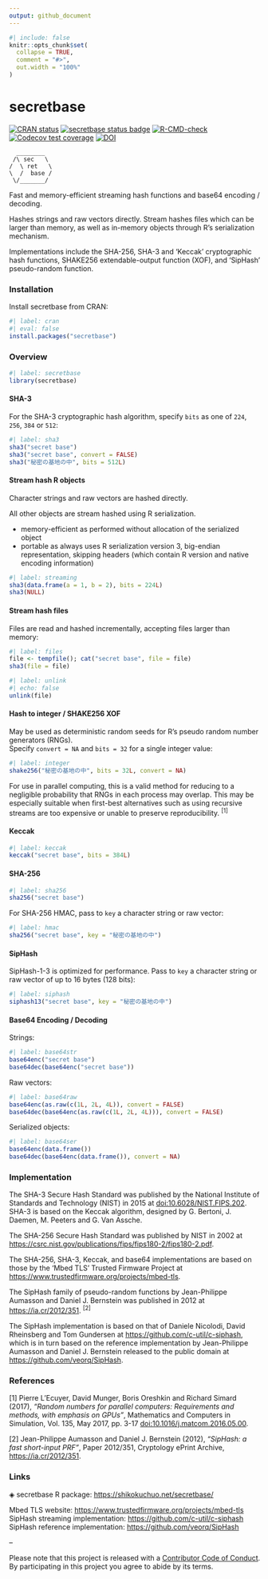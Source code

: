 ```yaml
---
output: github_document
---
```


<!-- README.md is generated from README.Rmd. Please edit that file -->

```r
#| include: false
knitr::opts_chunk$set(
  collapse = TRUE,
  comment = "#>",
  out.width = "100%"
)
```

# secretbase

<!-- badges: start -->
[![CRAN status](https://www.r-pkg.org/badges/version/secretbase?color=17411d)](https://CRAN.R-project.org/package=secretbase)
[![secretbase status badge](https://shikokuchuo.r-universe.dev/badges/secretbase)](https://shikokuchuo.r-universe.dev/secretbase)
[![R-CMD-check](https://github.com/shikokuchuo/secretbase/actions/workflows/R-CMD-check.yaml/badge.svg)](https://github.com/shikokuchuo/secretbase/actions/workflows/R-CMD-check.yaml)
[![Codecov test coverage](https://codecov.io/gh/shikokuchuo/secretbase/graph/badge.svg)](https://app.codecov.io/gh/shikokuchuo/secretbase)
[![DOI](https://zenodo.org/badge/745691432.svg)](https://zenodo.org/doi/10.5281/zenodo.10553139)
<!-- badges: end -->

```
  ________  
 /\ sec   \
/  \ ret   \
\  /  base /
 \/_______/
```

Fast and memory-efficient streaming hash functions and base64 encoding / decoding.

Hashes strings and raw vectors directly. Stream hashes files which can be larger than memory, as well as in-memory objects through R's serialization mechanism.

Implementations include the SHA-256, SHA-3 and 'Keccak' cryptographic hash functions, SHAKE256 extendable-output function (XOF), and 'SipHash' pseudo-random function.

### Installation

Install secretbase from CRAN:

```r
#| label: cran
#| eval: false
install.packages("secretbase")
```

### Overview

```r
#| label: secretbase
library(secretbase)
```

#### SHA-3
 
For the SHA-3 cryptographic hash algorithm, specify `bits` as one of `224`, `256`, `384` or `512`:

```r
#| label: sha3
sha3("secret base")
sha3("secret base", convert = FALSE)
sha3("秘密の基地の中", bits = 512L)
```

#### Stream hash R objects

Character strings and raw vectors are hashed directly.

All other objects are stream hashed using R serialization.

- memory-efficient as performed without allocation of the serialized object
- portable as always uses R serialization version 3, big-endian representation, skipping headers (which contain R version and native encoding information)

```r
#| label: streaming
sha3(data.frame(a = 1, b = 2), bits = 224L)
sha3(NULL)
```

#### Stream hash files

Files are read and hashed incrementally, accepting files larger than memory:
```r
#| label: files
file <- tempfile(); cat("secret base", file = file)
sha3(file = file)
```
```r
#| label: unlink
#| echo: false
unlink(file)
```

#### Hash to integer / SHAKE256 XOF

May be used as deterministic random seeds for R's pseudo random number generators (RNGs). <br />
Specify `convert = NA` and `bits = 32` for a single integer value:
```r
#| label: integer
shake256("秘密の基地の中", bits = 32L, convert = NA)
```

For use in parallel computing, this is a valid method for reducing to a negligible probability that RNGs in each process may overlap. This may be especially suitable when first-best alternatives such as using recursive streams are too expensive or unable to preserve reproducibility. <sup>[1]</sup>

#### Keccak

```r
#| label: keccak
keccak("secret base", bits = 384L)
```

#### SHA-256

```r
#| label: sha256
sha256("secret base")
```

For SHA-256 HMAC, pass to `key` a character string or raw vector:
```r
#| label: hmac
sha256("secret base", key = "秘密の基地の中")
```

#### SipHash

SipHash-1-3 is optimized for performance. Pass to `key` a character string or raw vector of up to 16 bytes (128 bits):
```r
#| label: siphash
siphash13("secret base", key = "秘密の基地の中")
```

#### Base64 Encoding / Decoding

Strings:
```r
#| label: base64str
base64enc("secret base")
base64dec(base64enc("secret base"))
```
Raw vectors:
```r
#| label: base64raw
base64enc(as.raw(c(1L, 2L, 4L)), convert = FALSE)
base64dec(base64enc(as.raw(c(1L, 2L, 4L))), convert = FALSE)
```
Serialized objects:
```r
#| label: base64ser
base64enc(data.frame())
base64dec(base64enc(data.frame()), convert = NA)
```

### Implementation

The SHA-3 Secure Hash Standard was published by the National Institute of Standards and Technology (NIST) in 2015 at [doi:10.6028/NIST.FIPS.202](https://dx.doi.org/10.6028/NIST.FIPS.202). SHA-3 is based on the Keccak algorithm, designed by G. Bertoni, J. Daemen, M. Peeters and G. Van Assche.

The SHA-256 Secure Hash Standard was published by NIST in 2002 at <https://csrc.nist.gov/publications/fips/fips180-2/fips180-2.pdf>.

The SHA-256, SHA-3, Keccak, and base64 implementations are based on those by the 'Mbed TLS' Trusted Firmware Project at <https://www.trustedfirmware.org/projects/mbed-tls>.

The SipHash family of pseudo-random functions by Jean-Philippe Aumasson and Daniel J. Bernstein was published in 2012 at <https://ia.cr/2012/351>. <sup>[2]</sup>

The SipHash implementation is based on that of Daniele Nicolodi, David Rheinsberg and Tom Gundersen at <https://github.com/c-util/c-siphash>, which is in turn based on the reference implementation by Jean-Philippe Aumasson and Daniel J. Bernstein released to the public domain at <https://github.com/veorq/SipHash>.

### References

[1] Pierre L’Ecuyer, David Munger, Boris Oreshkin and Richard Simard (2017), *"Random numbers for parallel computers: Requirements and methods, with emphasis on GPUs"*, Mathematics and Computers in Simulation, Vol. 135, May 2017, pp. 3-17 [doi:10.1016/j.matcom.2016.05.00](https://doi.org/10.1016/j.matcom.2016.05.005).

[2] Jean-Philippe Aumasson and Daniel J. Bernstein (2012), *"SipHash: a fast short-input PRF"*, Paper 2012/351, Cryptology ePrint Archive, <https://ia.cr/2012/351>.

### Links

◈ secretbase R package: <https://shikokuchuo.net/secretbase/>

Mbed TLS website: <https://www.trustedfirmware.org/projects/mbed-tls><br />
SipHash streaming implementation: <https://github.com/c-util/c-siphash><br />
SipHash reference implementation: <https://github.com/veorq/SipHash>

--

Please note that this project is released with a [Contributor Code of Conduct](https://shikokuchuo.net/secretbase/CODE_OF_CONDUCT.html). By participating in this project you agree to abide by its terms.
